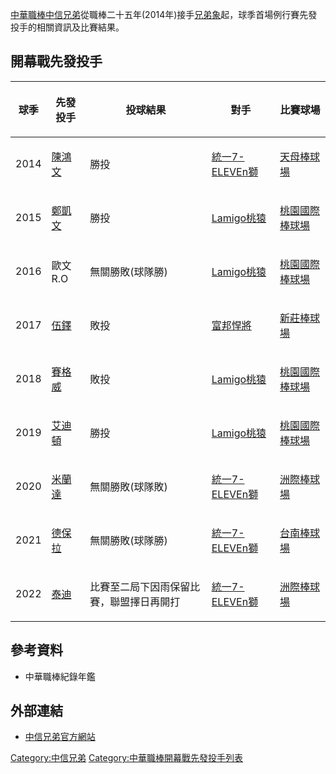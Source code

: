 [[中華職棒|中華職棒]][[中信兄弟|中信兄弟]]從職棒二十五年(2014年)接手[[兄弟象|兄弟象]]起，球季首場例行賽先發投手的相關資訊及比賽結果。

== 開幕戰先發投手 ==
{| class="wikitable"  
|- bgcolor="#efefef"
!球季!!先發投手!!投球結果!!對手!!比賽球場
|-
|2014||[[陳鴻文|陳鴻文]]|| 勝投 ||[[統一7-ELEVEn獅|統一7-ELEVEn獅]]||[[天母棒球場|天母棒球場]]
|-
|2015||[[鄭凱文_(棒球運動員)|鄭凱文]]|| 勝投 ||[[Lamigo桃猿|Lamigo桃猿]]||[[桃園國際棒球場|桃園國際棒球場]]
|-
|2016||歐文R.O|| 無關勝敗(球隊勝) ||[[Lamigo桃猿|Lamigo桃猿]]||[[桃園國際棒球場|桃園國際棒球場]]
|-
|2017||[[伍鐸|伍鐸]]|| 敗投 ||[[富邦悍將|富邦悍將]]||[[新莊棒球場|新莊棒球場]]
|-
|2018||[[銳克·賽格威|賽格威]]|| 敗投 ||[[Lamigo桃猿|Lamigo桃猿]]||[[桃園國際棒球場|桃園國際棒球場]]
|-
|2019||[[尼克·艾迪頓|艾迪頓]]|| 勝投 ||[[Lamigo桃猿|Lamigo桃猿]]||[[桃園國際棒球場|桃園國際棒球場]]
|-
|2020||[[艾瑞爾·米蘭達|米蘭達]]|| 無關勝敗(球隊敗) ||[[統一7-ELEVEn獅|統一7-ELEVEn獅]]||[[洲際棒球場|洲際棒球場]]
|-
|2021||[[何塞·德·保拉|德保拉]]|| 無關勝敗(球隊勝) ||[[統一7-ELEVEn獅|統一7-ELEVEn獅]]||[[台南棒球場|台南棒球場]]
|-
|2022||[[泰迪·斯坦基维奇|泰迪]]|| 比賽至二局下因雨保留比賽，聯盟擇日再開打 ||[[統一7-ELEVEn獅|統一7-ELEVEn獅]]||[[洲際棒球場|洲際棒球場]]
|}

==參考資料==
*中華職棒紀錄年鑑

==外部連結==
{{台灣棒球維基館|中信兄弟}}
* {{zh-tw}}[http://www.brothers.tw/ 中信兄弟官方網站] {{Wayback|url=http://www.brothers.tw/ |date=20210611133054 }}

{{中華職棒各隊開幕戰先發投手}}
{{中信兄弟}}

[[Category:中信兄弟|Category:中信兄弟]]
[[Category:中華職棒開幕戰先發投手列表|Category:中華職棒開幕戰先發投手列表]]